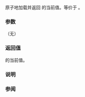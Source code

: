 {{cpp/experimental/atomic_shared_ptr/title|operator shared_ptr&lt;T&gt;}}
{{cpp/experimental/concurrency/atomic_shared_ptr/navbar}}
{{dcl begin}}
{{dcl | 
operator shared_ptr&lt;T&gt;() const noexcept;
}}
{{dcl end}}

原子地加载并返回 {{tt|atomic_shared_ptr}} 的当前值。等价于 {{c|load()}}。

===参数===
（无）

===返回值===
{{tt|atomic_shared_ptr}} 的当前值。

===说明===
{{cpp/experimental/atomic_shared_ptr/atomic remarks|readonly=yes}}

===参阅===
{{dsc begin}}
{{dsc inc | cpp/experimental/atomic_shared_ptr/dsc load}}
{{dsc end}}
